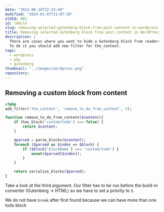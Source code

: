 ```yaml
---
date: "2023-08-24T22:33:40"
modified: "2024-01-07T21:07:30"
oldId: 982
id: l99clX
slug: removing-selected-gutenberg-block-from-post-content-in-wordpress
title: Removing selected Gutenberg block from post content in WordPress
description: |
  There are cases where you want to hide a Gutenberg block from readers.
  To do it you should add new filter for the_content.
tags:
  - wordpress
  - php
  - gutenberg
thumbnail: "../images/wordpress.png"
repository:
---
```



## Removing a custom block from content

```php
<?php
add_filter('the_content', 'remove_to_do_from_content', 5);

function remove_to_do_from_content($content){
    if (has_block('custom/todo') === false) {
        return $content;
    }

    $parsed = parse_blocks($content);
    foreach ($parsed as $index => $block) {
        if ($block['blockName'] === 'custom/todo') {
            unset($parsed[$index]);
        }
    }

    return serialize_blocks($parsed);
}
```

<Note type="IMPORTANT">

Take a look at the third argument. Our filter has to be run before the build-in converter (Gutenberg -> HTML) so we have to set a priority to `5`.

</Note>

<Note type="IMPORTANT">

We do not have `break` after first found because we can have more than one todo block

</Note>
